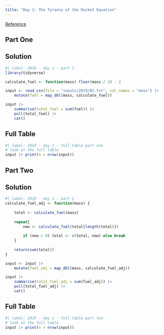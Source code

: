 ```yaml
---
title: "Day 1: The Tyranny of the Rocket Equation"
---
```


[Reference](https://adventofcode.com/2019/day/1)

## Part One

::: {.panel-tabset}

## Solution

```r
#| label: 2019 - day 1 - part 1
library(tidyverse)

calculate_fuel <- function(mass) floor(mass / 3) - 2

input <- read_csv(file = "inputs/2019/01.txt", col_names = "mass") |> 
    mutate(fuel = map_dbl(mass, calculate_fuel))

input |> 
    summarise(total_fuel = sum(fuel)) |> 
    pull(total_fuel) |> 
    cat()
```

## Full Table

```r
#| label: 2019 - day 1 - full table part one
# look at the full table
input |> print(n = nrow(input))
```

:::

## Part Two

::: {.panel-tabset}

## Solution

```r
#| label: 2019 - day 1 - part 2
calculate_fuel_adj <- function(mass) {
    
    total <- calculate_fuel(mass)
    
    repeat{
        new <- calculate_fuel(total[length(total)])
        
        if (new > 0) total <- c(total, new) else break
    }
    
    return(sum(total))
}

input <- input |> 
    mutate(fuel_adj = map_dbl(mass, calculate_fuel_adj))

input |> 
    summarise(total_fuel_adj = sum(fuel_adj)) |> 
    pull(total_fuel_adj) |> 
    cat()
```

## Full Table

```r
#| label: 2019 - day 1 - full table part two
# look at the full table
input |> print(n = nrow(input))
```

:::
